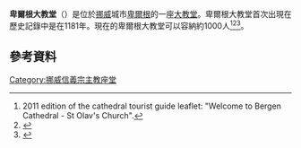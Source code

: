 '''卑爾根大教堂'''（{{lang-no|Bergen domkirke}}）是位於[[挪威|挪威]]城市[[卑爾根|卑爾根]]的一座[[大教堂|大教堂]]。卑爾根大教堂首次出現在歷史記錄中是在1181年。現在的卑爾根大教堂可以容納約1000人<ref>2011 edition of the cathedral tourist guide leaflet: "Welcome to Bergen Cathedral - St Olav's Church".</ref><ref>{{cite web|url=http://www.kirkesok.no/eng/kirker/Bergen-domkirke|title=Bergen domkirke|publisher=Kirkesøk: Kirkebyggdatabasen|accessdate=2014-08-09|archive-date=2014-08-10|archive-url=https://web.archive.org/web/20140810134508/http://www.kirkesok.no/eng/kirker/Bergen-domkirke|dead-url=no}}</ref><ref>{{cite web|url=http://www.kirkekonsulenten.no/kirker.htm|title=Oversikt over Nåværende Kirker|language=Norwegian|publisher=KirkeKonsulenten.no|accessdate=2014-08-09|deadurl=yes|archiveurl=https://web.archive.org/web/20150721014248/http://www.kirkekonsulenten.no/kirker.htm|archivedate=2015-07-21}}</ref>。
==參考資料==
{{reflist}}
[[Category:挪威信義宗主教座堂|Category:挪威信義宗主教座堂]]